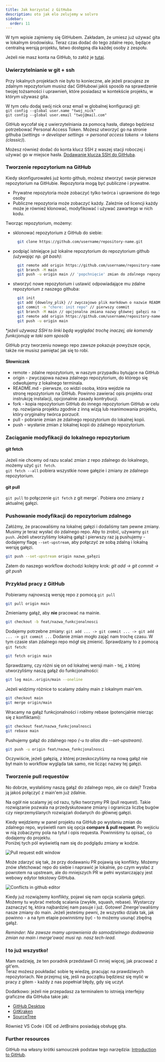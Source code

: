 ```yaml
---
title: Jak korzystać z GitHuba
description: oto jak elo zelujemy w solvro
sidebar:
  order: 11
---
```


W tym wpisie zajmiemy się GitHubem. Zakładam, że umiesz już używać gita w lokalnym środowisku.
Teraz czas dodać do tego zdalne repo, będące centralną wersją projektu, łatwo dostępną dla każdej osoby z zespołu.

Jeżeli nie masz konta na GitHub, to załóż je [tutaj](https://github.com/signup).

### Uwierzytelnianie w git + ssh

Przy lokalnych projektach nie było to konieczne, ale jeżeli pracujesz ze zdalnym repozytorium musisz dać GitHubowi jakiś sposób na sprawdzenie twojej tożsamości
i uprawnień, które posiadasz w kontekście projektu, w którym używasz gita.

W tym celu dodaj swój nick oraz email w globalnej konfiguracji git:  
`git config --global user.name "twoj_nick"`  
`git config --global user.email "twoj@mail.com"`

GitHub wycofał się z uwierzytelniania za pomocą hasła, dlatego będziesz potrzebować Personal Access Token.
Możesz utworzyć go na stronie githuba (_settings -> developer settings -> personal access tokens -> tokens (classic)_).

Możesz również dodać do konta klucz SSH z waszej stacji roboczej i używać go w miejsce hasła. [Dodawanie klucza SSH do GitHuba](https://docs.github.com/en/authentication/connecting-to-github-with-ssh/adding-a-new-ssh-key-to-your-github-account).

### Tworzenie repozytorium na GitHub

Kiedy skonfigurowałeś już konto github, możesz stworzyć swoje pierwsze repozytorium na GitHubie.
Repozytoria mogą być publiczne i prywatne.

- Prywatne repozytoria może zobaczyć tylko twórca i uprawnione do tego osoby
- Publiczne repozytoria może zobaczyć każdy. Zależnie od licencji każdy może je również klonować, modyfikować i używać zawartego w nich kodu.

Tworząc repozytorium, możemy:

- sklonować repozytorium z GitHub do siebie:
  ```bash
    git clone https://github.com/username/repository-name.git
  ```
- podpiąć istniejące już lokalne repozytorium do repozytorium github _(używając np. git bash)_:
  ```bash
    git remote add origin https://github.com/username/repository-name.git
    git branch -M main
    git push -u origin main // 'popchnięcie' zmian do zdalnego repozytorium
  ```
- stworzyć nowe repozytorium i ustawić odpowiadające mu zdalne repozytorium z naszego githuba:
  ```bash
    git init
    git add {dowolny_plik} // zwyczajowo plik markdown o nazwie README.md
    git commit -m "chore: init repo" // pierwszy commit
    git branch -M main // opcjonalna zmiana nazwy głównej gałęzi na 'main'
    git remote add origin https://github.com/username/repository-name.git
    git push -u origin main
  ```

\*_jeżeli używasz SSH to linki będą wyglądać trochę inaczej, ale komendy funkcjonują w taki sam sposób_

GitHub przy tworzeniu nowego repo zawsze pokazuje powyższe opcje, także nie musisz pamiętać jak się to robi.

#### Słowniczek

- remote - zdalne repozytorium, w naszym przypadku bytujące na GitHub
- origin - zwyczajowa nazwa zdalnego repozytorium, do którego się odwołujemy z lokalnego terminala.
- README.md - pierwsze, co widzi osoba, która wejdzie na stronę repozytorium na GitHub. Powinno zawierać opis projektu oraz instrukcję instalacji, opcjonalnie zasady kontrybucji.
- fork - kopia repozytorium GitHub do innego repozytorium GitHub w celu np. rozwijania projektu zgodnie z inną wizją lub reanimowania projektu, który oryginalny twórca porzucił.
- pull - pobranie zmian ze zdalnego repozytorium do lokalnej kopii.
- push - wysłanie zmian z lokalnej kopii do zdalnego repozytorium.

### Zaciąganie modyfikacji do lokalnego repozytorium

#### git fetch

Jeżeli nie chcemy od razu scalać zmian z repo zdalnego do lokalnego, możemy użyć `git fetch`.  
`git fetch --all` pobiera wszystkie nowe gałęzie i zmiany ze zdalnego repozytorium.

#### git pull

`git pull` to połączenie `git fetch` z git merge`. Pobiera ono zmiany z aktualnej gałęzi.

### Pushowanie modyfikacji do repozytorium zdalnego

Załóżmy, że pracowaliśmy na lokalnej gałęzi i dodaliśmy tam pewne zmiany. Musimy je teraz wysłać do zdalnego repo.
Aby to zrobić, używamy `git push`. Jeżeli utworzyliśmy lokalną gałąź i pierwszy raz ją pushujemy - dodajemy flagę `--set-upstream`, aby połączyć ze sobą zdalną i lokalną wersję gałęzi.

```bash
git push --set-upstream origin nazwa_gałęzi
```

Zatem do naszego workflow dochodzi kolejny krok:
_git add -> git commit -> git push_

### Przykład pracy z GitHub

Pobieramy najnowszą wersję repo z pomocą `git pull`

```bash
git pull origin main
```

Zmieniamy gałąź, aby **nie** pracować na mainie.

```bash
git checkout -b feat/nazwa_funkcjonalnosci
```

Dodajemy potrzebne zmiany: `git add ... -> git commit ... -> git add ... -> git commit ...`
Dodanie zmian mogło zająć nam trochę czasu. W tym czasie stan zdalnego repo mógł się zmienić. Sprawdzamy to z pomocą `git fetch`:

```bash
git fetch origin main
```

Sprawdzamy, czy różni się on od lokalnej wersji main - tej, z której utworzyliśmy naszą gałąź do funkcjonalności:

```bash
git log main..origin/main --oneline
```

Jeżeli widzimy różnice to scalamy zdalny main z lokalnym main'em.

```bash
git checkout main
git merge origin/main
```

Wracamy na gałąź funkcjonalności i robimy rebase (potencjalnie mierząc się z konfliktami):

```bash
git checkout feat/nazwa_funkcjonalnosci
git rebase main
```

Pushujemy gałąź do zdalnego repo _(-u to alias dla --set-upstream)_.

```bash
git push -u origin feat/nazwa_funkcjonalnosci
```

Oczywiście, jeżeli gałęzią, z której przeskoczyliśmy na nową gałąź nie był main to workflow wygląda tak samo, nie licząc nazwy tej gałęzi.

### Tworzenie pull requestów

No dobrze, wysłaliśmy naszą gałąź do zdalnego repo, ale co dalej? Trzeba ją jakoś połączyć z main'em już zdalnie.

Na ogół nie scalamy jej od razu, tylko tworzymy PR (pull request).
Takie rozwiązanie pozwala na przedyskutowane zmiany i ogranicza liczbę bugów czy nieprzemyślanych rozwiązań dodanych do głównej gałęzi.

Kiedy wejdziemy w panel projektu na GitHub po wysłaniu zmian do zdalnego repo, wyświetli nam się opcja **compare & pull request**.
Po wejściu w nią zobaczymy pola na tytuł i opis requesta. Powinniśmy tu opisać, co dodajemy do projektu.  
Poniżej tych pól wyświetlą nam się do podglądu zmiany w kodzie.

![Pull request edit window](../../../../assets/tutorials/git-basics/pull-request-1.png)

Może zdarzyć się tak, że przy dodawaniu PR pojawią się konflikty. Możemy znów sfetchować repo do siebie i naprawić je lokalnie, po czym wysłać z powrotem na upstream,
ale do mniejszych PR w pełni wystarczający jest webowy edytor tekstowy GitHuba.

![Conflicts in github editor](../../../../assets/tutorials/git-basics/pull-request-2.png)

Kiedy już rozwiążemy konflikty, pojawi się nam opcja scalania gałęzi. Możemy tu wybrać metodę scalania (zwykłe, squash, rebase). Wystarczy zaznaczyć tę, która najbardziej
nam pasuje i już. Gotowe! Zmerge'owaliśmy nasze zmiany do main. Jeżeli jesteśmy pewni, że wszystko działa tak, jak powinno - a na tym etapie powinniśmy być - to możemy usunąć zbędną gałąź.

_Reminder: Nie zawsze mamy uprawnienia do samodzielnego dodawania zmian na main i merge'ować musi np. nasz tech-lead._

### I to już wszystko!

Mam nadzieję, że ten poradnik przedstawił Ci mniej więcej, jak pracować z git'em.  
Teraz możesz poukładać sobie tę wiedzę, pracując na prawdziwych repozytoriach.
Nie przejmuj się, jeśli na początku będziesz się mylić w pracy z gitem - każdy z nas popełniał błędy, gdy się uczył.

Dodatkowo: jeżeli nie przepadasz za terminalem to istnieją interfejsy graficzne dla GitHuba takie jak:

- [GitHub Desktop](https://desktop.github.com)
- [GitKraken](https://www.gitkraken.com/)
- [SourceTree](https://www.sourcetreeapp.com/)

Również VS Code i IDE od JetBrains posiadają obsługę gita.

### Further resources

GitHub ma własny krótki samouczek podstaw tego narzędzia: [Introduction to GitHub](https://github.com/skills/introduction-to-github).
